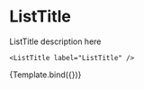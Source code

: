 

<Meta title="Base/ListTitle" component={ListTitle} />


# ListTitle

ListTitle description here

```tsx
<ListTitle label="ListTitle" />
```

<Canvas>
  <Story
    name="ListTitle"
    args={{
      text: 'Features',
    }}
  >
    {Template.bind({})}
  </Story>
</Canvas>

<ArgsTable story="ListTitle" />

